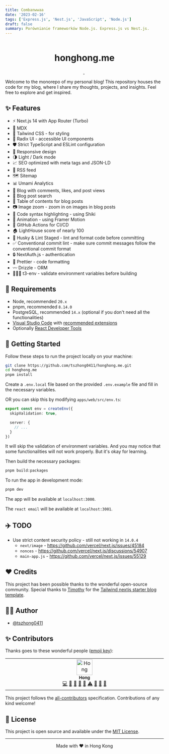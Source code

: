 ```yaml
---
title: Combanwwaa
date: '2023-02-16'
tags: ['Express.js', 'Nest.js', 'JavaScript', 'Node.js']
draft: false
summary: Porównianie frameworków Node.js. Express.js vs Nest.js.
---
```

<p align="center">
  <img alt="" src="https://honghong.me/images/projects/blog/cover.png">
</p>

<h1 align="center">
  honghong.me
</h1>

<p align="center">
  <a aria-label="Framework" href="https://nextjs.org">
    <img alt="" src="https://img.shields.io/badge/Next.js-000000.svg?style=for-the-badge&logo=Next.js&labelColor=000">
  </a>
  <img alt="" src="https://img.shields.io/github/languages/top/tszhong0411/honghong.me?style=for-the-badge&labelColor=000
  ">
  <a aria-label="License" href="https://github.com/tszhong0411/honghong.me/blob/main/LICENSE">
    <img alt="" src="https://img.shields.io/github/license/tszhong0411/honghong.me?style=for-the-badge&labelColor=000">
  </a>
</p>

Welcome to the monorepo of my personal blog! This repository houses the code for my blog, where I share my thoughts, projects, and insights. Feel free to explore and get inspired.

## ✨ Features

- ⚡️ Next.js 14 with App Router (Turbo)
- 📝 MDX
- 🎨 Tailwind CSS - for styling
- 🌈 Radix UI - accessible UI components
- 🛡 Strict TypeScript and ESLint configuration
- 📱 Responsive design
- 🌗 Light / Dark mode
- 📈 SEO optimized with meta tags and JSON-LD
- 📰 RSS feed
- 🗺 Sitemap
- 📊 Umami Analytics
- 📝 Blog with comments, likes, and post views
- 🔎 Blog post search
- 📖 Table of contents for blog posts
- 📷 Image zoom - zoom in on images in blog posts
- 📝 Code syntax highlighting - using Shiki
- 🎨 Animation - using Framer Motion
- 🤖 GitHub Actions for CI/CD
- 🏠 LightHouse score of nearly 100
- 🔨 Husky & Lint Staged - lint and format code before committing
- ✅ Conventional commit lint - make sure commit messages follow the conventional commit format
- 🔒 NextAuth.js - authentication
- 💄 Prettier - code formatting
- 〰️ Drizzle - ORM
- 👷🏻‍♂️ t3-env - validate environment variables before building

## 🔨 Requirements

- Node, recommended `20.x`
- pnpm, recommended `8.14.0`
- PostgreSQL, recommended `14.x` (optional if you don't need all the functionalities)
- [Visual Studio Code](https://code.visualstudio.com/) with [recommended extensions](.vscode/extensions.json)
- Optionally [React Developer Tools](https://chrome.google.com/webstore/detail/react-developer-tools/fmkadmapgofadopljbjfkapdkoienihi?hl=en)

## 👋 Getting Started

Follow these steps to run the project locally on your machine:

```bash
git clone https://github.com/tszhong0411/honghong.me.git
cd honghong.me
pnpm install
```

Create a `.env.local` file based on the provided `.env.example` file and fill in the necessary variables.

OR you can skip this by modifying `apps/web/src/env.ts`:

```ts
export const env = createEnv({
  skipValidation: true,

  server: {
    // ...
  }
})
```

It will skip the validation of environment variables. And you may notice that some functionalities will not work properly. But it's okay for learning.

Then build the necessary packages:

```bash
pnpm build:packages
```

To run the app in development mode:

```bash
pnpm dev
```

The app will be available at `localhost:3000`.

The `react email` will be available at `localhost:3001`.

## ✈️ TODO

- Use strict content security policy - still not working in `14.0.4`
  - `next/image` - https://github.com/vercel/next.js/issues/45184
  - `nonces` - https://github.com/vercel/next.js/discussions/54907
  - `main-app.js` - https://github.com/vercel/next.js/issues/55129

## ❤️ Credits

This project has been possible thanks to the wonderful open-source community. Special thanks to [Timothy](https://www.timlrx.com/) for the [Tailwind nextjs starter blog template](https://github.com/timlrx/tailwind-nextjs-starter-blog).

## ✍🏻 Author

- [@tszhong0411](https://github.com/tszhong0411)

## ✨ Contributors

Thanks goes to these wonderful people ([emoji key](https://allcontributors.org/docs/en/emoji-key)):

<!-- ALL-CONTRIBUTORS-LIST:START - Do not remove or modify this section -->
<!-- prettier-ignore-start -->
<!-- markdownlint-disable -->
<table>
  <tbody>
    <tr>
      <td align="center" valign="top" width="14.28%"><a href="https://honghong.me/"><img src="https://avatars.githubusercontent.com/u/75498339?v=4?s=50" width="50px;" alt="Hong"/><br /><sub><b>Hong</b></sub></a><br /><a href="https://github.com/tszhong0411/honghong.me/commits?author=tszhong0411" title="Code">💻</a> <a href="https://github.com/tszhong0411/honghong.me/commits?author=tszhong0411" title="Documentation">📖</a> <a href="#design-tszhong0411" title="Design">🎨</a> <a href="#ideas-tszhong0411" title="Ideas, Planning, & Feedback">🤔</a> <a href="#maintenance-tszhong0411" title="Maintenance">🚧</a> <a href="https://github.com/tszhong0411/honghong.me/commits?author=tszhong0411" title="Tests">⚠️</a> <a href="https://github.com/tszhong0411/honghong.me/issues?q=author%3Atszhong0411" title="Bug reports">🐛</a> <a href="#question-tszhong0411" title="Answering Questions">💬</a> <a href="https://github.com/tszhong0411/honghong.me/pulls?q=is%3Apr+reviewed-by%3Atszhong0411" title="Reviewed Pull Requests">👀</a></td>
    </tr>
  </tbody>
</table>

<!-- markdownlint-restore -->
<!-- prettier-ignore-end -->

<!-- ALL-CONTRIBUTORS-LIST:END -->

This project follows the [all-contributors](https://github.com/all-contributors/all-contributors) specification. Contributions of any kind welcome!

## 🪪 License

This project is open source and available under the [MIT License](LICENSE).

<hr>
<p align="center">
Made with ❤️ in Hong Kong
</p>